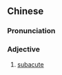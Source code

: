 {{also|亚急性}}
==Chinese==
{{zh-forms|s=亚急性|type=12}}

===Pronunciation===
{{zh-pron
|m=亞jíxìng
|c=aa3 gap1 sing3
|cat=a
}}

===Adjective===
{{zh-adj}}

# {{lb|zh|medicine}} [[subacute]]